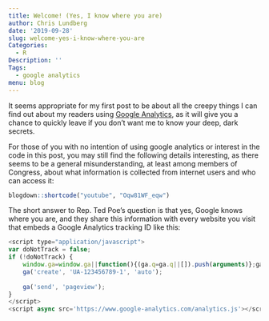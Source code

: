 ```yaml
---
title: Welcome! (Yes, I know where you are)
author: Chris Lundberg
date: '2019-09-28'
slug: welcome-yes-i-know-where-you-are
Categories:
  - R
Description: ''
Tags:
  - google analytics
menu: blog
---
```


It seems appropriate for my first post to be about all the creepy things I can find out about my readers using [Google Analytics](https://analytics.google.com), as it will give you a chance to quickly leave if you don't want me to know your deep, dark secrets. 

For those of you with no intention of using google analytics or interest in the code in this post, you may still find the following details interesting, as there seems to be a general misunderstanding, at least among members of Congress, about what information is collected from internet users and who can access it:

```r
blogdown::shortcode("youtube", "Oqw81WF_eqw")
```
\newline

The short answer to Rep. Ted Poe's question is that yes, Google knows where you are, and they share this information with every website you visit that embeds a Google Analytics tracking ID like this:

```js
<script type="application/javascript">
var doNotTrack = false;
if (!doNotTrack) {
	window.ga=window.ga||function(){(ga.q=ga.q||[]).push(arguments)};ga.l=+new Date;
	ga('create', 'UA-123456789-1', 'auto');
	
	ga('send', 'pageview');
}
</script>
<script async src='https://www.google-analytics.com/analytics.js'></script>
```


